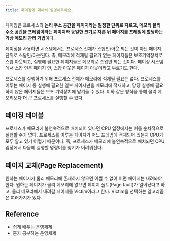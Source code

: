 ```yaml
---
title: 페이징에 대해서 설명해주세요.
---
```



페이징은 프로세스의 **논리 주소 공간을 페이지라는 일정한 단위로 자르고,
메모리 물리 주소 공간을 프레임이라는 페이지와 동일한 크기로 자른 뒤
페이지를 프레임에 할당하는 가상 메모리 관리 기법**이다.

페이징을 사용하면 시스템에서는 프로세스 전체가 스왑인/아웃 되는 것이 아닌
페이지 단위로 스왑인/아웃된다. 즉, 메모리에 적재될 필요가 없는 페이지들은
보조기억장치로 스왑 아웃되고, 실행에 필요한 페이지들은 메모리로 스왑인 되는
것이다. 페이징 시스템에서 스왑 인은 페이지 인, 스왑 아웃은 페이지 아웃이라고
부르기도 한다.

프로세스를 실행하기 위해 프로세스 전체가 메모리에 적재될 필요는 없다.
프로세스를 이루는 페이지 중 실행에 필요한 일부 페이지만을 메모리에 적재하고, 당장
실행에 필요하지 않은 페이지들은 보조 기억장치에 남겨둘 수 있다. 이와 같은 방식을
통해 물리 메모리보다 더 큰 프로세스를 실행할 수 있다.

## 페이징 테이블

프로세스가 메모리에 불연속적으로 배치되어 있다면 CPU 입장에서는 이를 순차적으로 실행할 수가 없다.
프로세스를 이루는 페이지가 어느 프레임에 적재되어 있는지 CPU가 모두 알고 있기 어렵기 때문이다.
즉, 프로세스가 메모리에 불연속적으로 배치되면 CPU 입장에서 다음에 실행할 명령어를 찾기가 어려워진다.

## 페이지 교체(Page Replacement)

원하는 페이지가 물리 메모리에 존재하지 않으면 어쩔 수 없이 어떤 페이지는 내려놔야 한다.
원하는 페이지가 물리 메모리에 없으면 페이지 폴트(Page fault)가 일어났다고 하고, 물리 메모리에서
내려갈 페이지를 Victim이라고 한다. Victim을 선택하는 알고리즘은 여러가지가 있다.

## Reference

- 쉽게 배우는 운영체제
- 혼자 공부하는 운영체제
